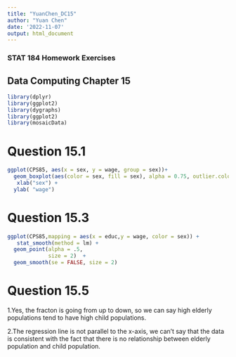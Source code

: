 ```yaml
---
title: "YuanChen_DC15"
author: "Yuan Chen"
date: '2022-11-07'
output: html_document
---
```

### STAT 184 Homework Exercises

##  Data Computing Chapter 15
```r
library(dplyr)
library(ggplot2)
library(dygraphs)
library(ggplot2)
library(mosaicData)
```

# Question 15.1
```r
ggplot(CPS85, aes(x = sex, y = wage, group = sex))+ 
  geom_boxplot(aes(color = sex, fill = sex), alpha = 0.75, outlier.colour = "black") +
   xlab("sex") + 
  ylab( "wage")
```

# Question 15.3
```r
ggplot(CPS85,mapping = aes(x = educ,y = wage, color = sex)) +
   stat_smooth(method = lm) +
  geom_point(alpha = .5,
             size = 2)  +
  geom_smooth(se = FALSE, size = 2)

```


# Question 15.5
1.Yes, the fracton is going from up to down, so we can say high elderly populations tend to have high child populations. 

2.The regression line is not parallel to the x-axis, we can't say that the data is consistent with the fact that there is no relationship between elderly population and child population.




